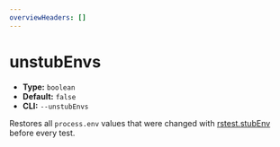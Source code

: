 ```yaml
---
overviewHeaders: []
---
```


# unstubEnvs

- **Type:** `boolean`
- **Default:** `false`
- **CLI:** `--unstubEnvs`

Restores all `process.env` values that were changed with [rstest.stubEnv](/api/rstest/utilities#rsteststubenv) before every test.
